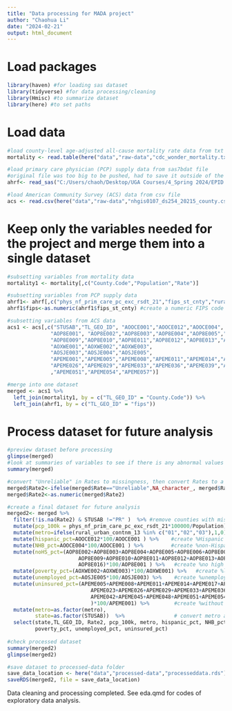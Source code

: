 ---
title: "Data processing for MADA project"
author: "Chaohua Li"
date: "2024-02-21"
output: html_document
---


# Load packages 

```{r}
library(haven) #for loading sas dataset
library(tidyverse) #for data processing/cleaning
library(Hmisc) #to summarize dataset
library(here) #to set paths
```


# Load data 

```{r}
#load county-level age-adjusted all-cause mortality rate data from txt file
mortality <- read.table(here("data","raw-data","cdc_wonder_mortality.txt"), header = TRUE)

#load primary care physician (PCP) supply data from sas7bdat file
#original file was too big to be pushed, had to save it outside of the project folder
ahrf<- read_sas("C:/Users/chaoh/Desktop/UGA Courses/4_Spring 2024/EPID 8060E/Project/File too big for push/ahrf2023.sas7bdat")

#load American Community Survey (ACS) data from csv file
acs <- read.csv(here("data","raw-data","nhgis0107_ds254_20215_county.csv"))
```


# Keep only the variables needed for the project and merge them into a single dataset

```{r}
#subsetting variables from mortality data
mortality1 <- mortality[,c("County.Code","Population","Rate")]

#subsetting variables from PCP supply data
ahrf1<- ahrf[,c("phys_nf_prim_care_pc_exc_rsdt_21","fips_st_cnty","rural_urban_contnm_13")]
ahrf1$fips<-as.numeric(ahrf1$fips_st_cnty) #create a numeric FIPS code for merging

#subsetting variables from ACS data
acs1 <- acs[,c("STUSAB","TL_GEO_ID", "AOOCE001","AOOCE012","AOOCE004",
              "AOP8E001", "AOP8E002","AOP8E003","AOP8E004","AOP8E005","AOP8E006","AOP8E007","AOP8E008",
              "AOP8E009","AOP8E010","AOP8E011","AOP8E012","AOP8E013","AOP8E014","AOP8E015","AOP8E016",
              "AOXWE001","AOXWE002","AOXWE003",
              "AOSJE003","AOSJE004","AOSJE005",
              "APEME001","APEME005","APEME008","APEME011","APEME014","APEME017","APEME020","APEME023",
              "APEME026","APEME029","APEME033","APEME036","APEME039","APEME042","APEME045","APEME048"
              ,"APEME051","APEME054","APEME057")]

#merge into one dataset
merged <- acs1 %>%
  left_join(mortality1, by = c("TL_GEO_ID" = "County.Code")) %>%
  left_join(ahrf1, by = c("TL_GEO_ID" = "fips"))
```


# Process dataset for future analysis  

```{r}
#preview dataset before processing
glimpse(merged)
#look at summaries of variables to see if there is any abnormal values
summary(merged)

#convert "Unreliable" in Rates to missingness, then convert Rates to a numeric variable Rate2
merged$Rate2<-ifelse(merged$Rate=="Unreliable",NA_character_, merged$Rate)
merged$Rate2<-as.numeric(merged$Rate2)

#create a final dataset for future analysis
merged2<- merged %>% 
  filter(!is.na(Rate2) & STUSAB !="PR" )  %>% #remove counties with missing rates or from Puerto Rico
  mutate(pcp_100k = phys_nf_prim_care_pc_exc_rsdt_21*100000/Population) %>% #create PCP supply (n per 100k people)
  mutate(metro=ifelse(rural_urban_contnm_13 %in% c("01","02","03"),1,0) ) %>% #create a variable indicating metro status of the county
  mutate(hispanic_pct=AOOCE012*100/AOOCE001 ) %>%    #create %Hispanic
  mutate(NHB_pct=AOOCE004*100/AOOCE001 ) %>%         #create %non-Hispanic Black
  mutate(noHS_pct=(AOP8E002+AOP8E003+AOP8E004+AOP8E005+AOP8E006+AOP8E007+AOP8E008+
                       AOP8E009+AOP8E010+AOP8E011+AOP8E012+AOP8E013+AOP8E014+AOP8E015+
                       AOP8E016)*100/AOP8E001 ) %>%   #create %no high school diploma
  mutate(poverty_pct=(AOXWE002+AOXWE003)*100/AOXWE001) %>%   #create %living under poverty line
  mutate(unemployed_pct=AOSJE005*100/AOSJE003) %>%    #create %unemployed
  mutate(uninsured_pct=(APEME005+APEME008+APEME011+APEME014+APEME017+APEME020+
                           APEME023+APEME026+APEME029+APEME033+APEME036+APEME039+
                           APEME042+APEME045+APEME048+APEME051+APEME054+APEME057
                           )*100/APEME001) %>%        #create %without health insurance
  mutate(metro=as.factor(metro), 
         state=as.factor(STUSAB))  %>%                # convert metro and STUSAB to factors
  select(state,TL_GEO_ID, Rate2, pcp_100k, metro, hispanic_pct, NHB_pct, noHS_pct,
         poverty_pct, unemployed_pct, uninsured_pct)
   
#check processed dataset 
summary(merged2)
glimpse(merged2)

#save dataset to processed-data folder
save_data_location <- here("data","processed-data","processeddata.rds")
saveRDS(merged2, file = save_data_location)

```


Data cleaning and processing completed. See eda.qmd for codes of exploratory data
analysis. 

